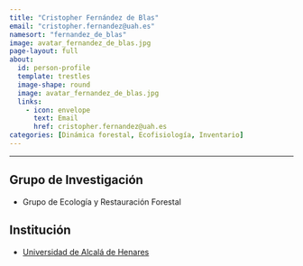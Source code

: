 ```yaml
---
title: "Cristopher Fernández de Blas"
email: "cristopher.fernandez@uah.es"  
namesort: "fernandez_de_blas"
image: avatar_fernandez_de_blas.jpg
page-layout: full
about: 
  id: person-profile
  template: trestles
  image-shape: round
  image: avatar_fernandez_de_blas.jpg
  links:
    - icon: envelope
      text: Email
      href: cristopher.fernandez@uah.es
categories: [Dinámica forestal, Ecofisiología, Inventario]
---
```

 
<hr>

:::{#person-profile}

## Grupo de Investigación
- Grupo de Ecología y Restauración Forestal

## Institución
- [Universidad de Alcalá de Henares](https://www.uah.es)

:::
